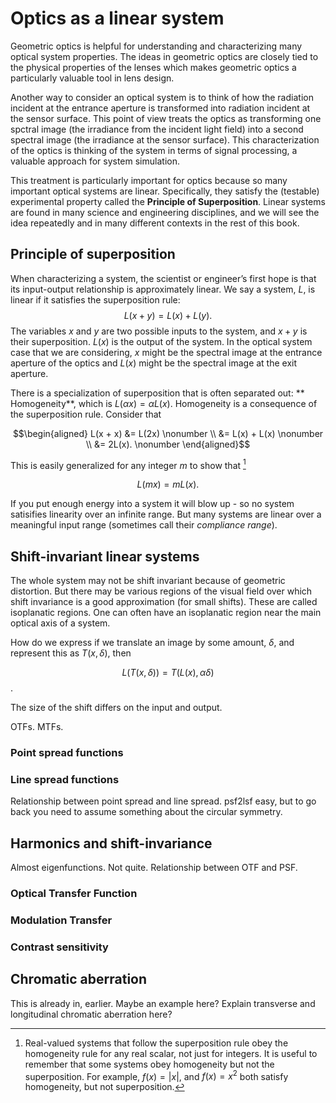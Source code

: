 # Optics as a linear system {#sec-optics-linear}
Geometric optics is helpful for understanding and characterizing many optical system properties. The ideas in geometric optics are closely tied to the physical properties of the lenses which makes geometric optics a particularly valuable tool in lens design.

Another way to consider an optical system is to think of how the radiation incident at the entrance aperture is transformed into radiation incident at the sensor surface.  This point of view treats the optics as transforming one spctral image (the irradiance from the incident light field) into a second spectral image (the irradiance at the sensor surface).  This characterization of the optics is thinking of the system in terms of signal processing, a valuable approach for system simulation.  

This treatment is particularly important for optics because so many important optical systems are linear.  Specifically, they satisfy the (testable) experimental property called the **Principle of Superposition**. Linear systems are found in many science and engineering disciplines, and we will see the idea repeatedly and in many different contexts in the rest of this book.  

## Principle of superposition
When characterizing a system, the scientist or engineer's first hope is that its input-output relationship is approximately linear. We say a system, $L$, is linear if it satisfies the superposition rule: $$L(x + y) = L(x) + L(y).$$ The variables $x$ and $y$ are two possible inputs to the system, and $x+y$ is their superposition. $L(x)$ is the output of the system.  In the optical system case that we are considering, $x$ might be the spectral image at the entrance aperture of the optics and $L(x)$ might be the spectral image at the exit aperture.

There is a specialization of superposition that is often separated out: ** Homogeneity**, which is $L(\alpha x) = \alpha L(x)$. Homogeneity is a consequence of the superposition rule. Consider that

$$\begin{aligned}
L(x + x) &= L(2x) \nonumber  \\ 
&= L(x) + L(x) \nonumber \\
&= 2L(x). \nonumber
\end{aligned}$$

This is easily generalized for any integer $m$ to show that [^optics-linearity]

$$L(m x) = m  L(x).$$

If you put enough energy into a system it will blow up - so no system satisifies linearity over an infinite range. But many systems are linear over a meaningful input range (sometimes call their *compliance range*).

[^optics-linearity]: Real-valued systems that follow the superposition rule obey the homogeneity rule for any real scalar, not just for integers. It is useful to remember that some systems obey homogeneity but not the superposition. For example, $f(x) = \lvert x \rvert$, and $f(x) = x^2$ both satisfy homogeneity, but not superposition.

## Shift-invariant linear systems

The whole system may not be shift invariant because of geometric distortion.  But there may be various regions of the visual field over which shift invariance is a good approximation (for small shifts).  These are called isoplanatic regions.  One can often have an isoplanatic region near the main optical axis of a system.

How do we express if we translate an image by some amount, $\delta$, and represent this as $T(x,\delta)$, then 

$$L(T(x,\delta)) = T(L(x),\alpha \delta)$$.  

The size of the shift differs on the input and output.

OTFs.  MTFs.


### Point spread functions

### Line spread functions

Relationship between point spread and line spread. psf2lsf easy, but to go back you need to assume something about the circular symmetry.

## Harmonics and shift-invariance
Almost eigenfunctions.  Not quite.
Relationship between OTF and PSF.

### Optical Transfer Function
### Modulation Transfer
### Contrast sensitivity

## Chromatic aberration

This is already in, earlier.  Maybe an example here? Explain transverse and longitudinal chromatic aberration here? 





